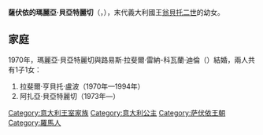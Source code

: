 {{Multiple issues|
{{Unreferenced|time=2020-09-09T14:13:38+00:00}}
{{Expand language|1=en|time=2020-09-09T14:16:02+00:00}}
}}
{{Infobox royalty
| name        = 薩伏依的瑪麗亞·貝亞特麗切
| image       = Maria Beatrice of Savoy and Maurizio Arena 1967.jpg
| birth_date  = {{Birth date and age|1943|02|02|df=y}}
| birth_place = {{flag|Kingdom of Italy}}[[羅馬|羅馬]][[奎里納萊宮|奎里納萊宮]]
| full name   = Maria Beatrice Elena Margherita Ludovica Caterina Ramona
| house       = [[薩伏依王朝|薩伏依王朝]]
| father      = [[翁貝托二世|翁貝托二世]]
| mother      = [[瑪麗·荷塞_(比利時)|比利時的瑪麗·荷塞]]
}}
'''薩伏依的瑪麗亞·貝亞特麗切'''（{{lang-it|Maria Beatrice di Savoia}}，{{bd|1943年|2月2日}}），末代義大利國王[[翁貝托二世|翁貝托二世]]的幼女。

== 家庭 ==
1970年，瑪麗亞·貝亞特麗切與路易斯·拉斐爾·雷納-科瓦蘭·迪倫（{{lang|it|Luis Rafael Reyna-Corvalán y Dillon}}）結婚，兩人共有1子1女：
# 拉斐爾·亨貝托·盧波（1970年—1994年）
# 阿扎亞·貝亞特麗切（1973年—）

[[Category:意大利王室家族|Category:意大利王室家族]]
[[Category:意大利公主|Category:意大利公主]]
[[Category:萨伏依王朝|Category:萨伏依王朝]]
[[Category:羅馬人|Category:羅馬人]]